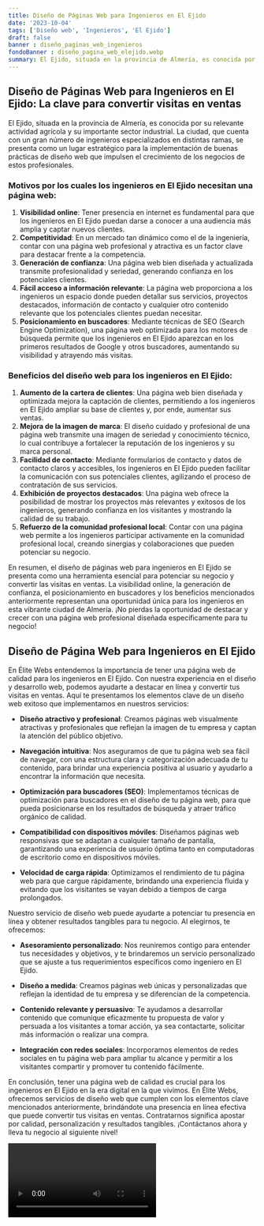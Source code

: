 ```yaml
---
title: Diseño de Páginas Web para Ingenieros en El Ejido
date: '2023-10-04'
tags: ['Diseño web', 'Ingenieros', 'El Ejido']
draft: false
banner : diseño_paginas_web_ingenieros
fondoBanner : diseño_pagina_web_elejido.webp
summary: El Ejido, situada en la provincia de Almería, es conocida por su relevante actividad agrícola y su importante sector industrial. La ciudad, que cuenta con un gran número de ingenieros especializados en distintas ramas, se presenta como un lugar estratégico para la implementación de buenas prácticas de diseño web que impulsen el crecimiento de los negocios de estos profesionales.
---
```


## Diseño de Páginas Web para Ingenieros en El Ejido: La clave para convertir visitas en ventas

El Ejido, situada en la provincia de Almería, es conocida por su relevante actividad agrícola y su importante sector industrial. La ciudad, que cuenta con un gran número de ingenieros especializados en distintas ramas, se presenta como un lugar estratégico para la implementación de buenas prácticas de diseño web que impulsen el crecimiento de los negocios de estos profesionales.

### Motivos por los cuales los ingenieros en El Ejido necesitan una página web:

1. **Visibilidad online**: Tener presencia en internet es fundamental para que los ingenieros en El Ejido puedan darse a conocer a una audiencia más amplia y captar nuevos clientes.
2. **Competitividad**: En un mercado tan dinámico como el de la ingeniería, contar con una página web profesional y atractiva es un factor clave para destacar frente a la competencia.
3. **Generación de confianza**: Una página web bien diseñada y actualizada transmite profesionalidad y seriedad, generando confianza en los potenciales clientes.
4. **Fácil acceso a información relevante**: La página web proporciona a los ingenieros un espacio donde pueden detallar sus servicios, proyectos destacados, información de contacto y cualquier otro contenido relevante que los potenciales clientes puedan necesitar.
5. **Posicionamiento en buscadores**: Mediante técnicas de SEO (Search Engine Optimization), una página web optimizada para los motores de búsqueda permite que los ingenieros en El Ejido aparezcan en los primeros resultados de Google y otros buscadores, aumentando su visibilidad y atrayendo más visitas.

### Beneficios del diseño web para los ingenieros en El Ejido:

1. **Aumento de la cartera de clientes**: Una página web bien diseñada y optimizada mejora la captación de clientes, permitiendo a los ingenieros en El Ejido ampliar su base de clientes y, por ende, aumentar sus ventas.
2. **Mejora de la imagen de marca**: El diseño cuidado y profesional de una página web transmite una imagen de seriedad y conocimiento técnico, lo cual contribuye a fortalecer la reputación de los ingenieros y su marca personal.
3. **Facilidad de contacto**: Mediante formularios de contacto y datos de contacto claros y accesibles, los ingenieros en El Ejido pueden facilitar la comunicación con sus potenciales clientes, agilizando el proceso de contratación de sus servicios.
4. **Exhibición de proyectos destacados**: Una página web ofrece la posibilidad de mostrar los proyectos más relevantes y exitosos de los ingenieros, generando confianza en los visitantes y mostrando la calidad de su trabajo.
5. **Refuerzo de la comunidad profesional local**: Contar con una página web permite a los ingenieros participar activamente en la comunidad profesional local, creando sinergias y colaboraciones que pueden potenciar su negocio.

En resumen, el diseño de páginas web para ingenieros en El Ejido se presenta como una herramienta esencial para potenciar su negocio y convertir las visitas en ventas. La visibilidad online, la generación de confianza, el posicionamiento en buscadores y los beneficios mencionados anteriormente representan una oportunidad única para los ingenieros en esta vibrante ciudad de Almería. ¡No pierdas la oportunidad de destacar y crecer con una página web profesional diseñada específicamente para tu negocio!

<GifSeo />

<Cta />

## Diseño de Página Web para Ingenieros en El Ejido

En Élite Webs entendemos la importancia de tener una página web de calidad para los ingenieros en El Ejido. Con nuestra experiencia en el diseño y desarrollo web, podemos ayudarte a destacar en línea y convertir tus visitas en ventas. Aquí te presentamos los elementos clave de un diseño web exitoso que implementamos en nuestros servicios:

- **Diseño atractivo y profesional**: Creamos páginas web visualmente atractivas y profesionales que reflejan la imagen de tu empresa y captan la atención del público objetivo.

- **Navegación intuitiva**: Nos aseguramos de que tu página web sea fácil de navegar, con una estructura clara y categorización adecuada de tu contenido, para brindar una experiencia positiva al usuario y ayudarlo a encontrar la información que necesita.

- **Optimización para buscadores (SEO)**: Implementamos técnicas de optimización para buscadores en el diseño de tu página web, para que pueda posicionarse en los resultados de búsqueda y atraer tráfico orgánico de calidad.

- **Compatibilidad con dispositivos móviles**: Diseñamos páginas web responsivas que se adaptan a cualquier tamaño de pantalla, garantizando una experiencia de usuario óptima tanto en computadoras de escritorio como en dispositivos móviles.

- **Velocidad de carga rápida**: Optimizamos el rendimiento de tu página web para que cargue rápidamente, brindando una experiencia fluida y evitando que los visitantes se vayan debido a tiempos de carga prolongados.

Nuestro servicio de diseño web puede ayudarte a potenciar tu presencia en línea y obtener resultados tangibles para tu negocio. Al elegirnos, te ofrecemos:

- **Asesoramiento personalizado**: Nos reuniremos contigo para entender tus necesidades y objetivos, y te brindaremos un servicio personalizado que se ajuste a tus requerimientos específicos como ingeniero en El Ejido.

- **Diseño a medida**: Creamos páginas web únicas y personalizadas que reflejan la identidad de tu empresa y se diferencian de la competencia.

- **Contenido relevante y persuasivo**: Te ayudamos a desarrollar contenido que comunique eficazmente tu propuesta de valor y persuada a los visitantes a tomar acción, ya sea contactarte, solicitar más información o realizar una compra.

- **Integración con redes sociales**: Incorporamos elementos de redes sociales en tu página web para ampliar tu alcance y permitir a los visitantes compartir y promover tu contenido fácilmente.

En conclusión, tener una página web de calidad es crucial para los ingenieros en El Ejido en la era digital en la que vivimos. En Élite Webs, ofrecemos servicios de diseño web que cumplen con los elementos clave mencionados anteriormente, brindándote una presencia en línea efectiva que puede convertir tus visitas en ventas. Contratarnos significa apostar por calidad, personalización y resultados tangibles. ¡Contáctanos ahora y lleva tu negocio al siguiente nivel!

<Video />

<CtaBot job='Ingenieros' city='El Ejido'/>

<Gmaps query='El Ejido+españa+maps' />